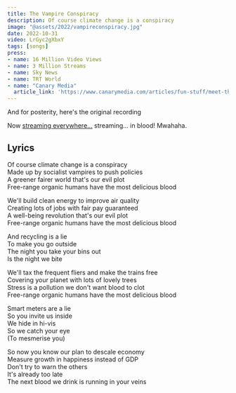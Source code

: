 ```yaml
---
title: The Vampire Conspiracy
description: Of course climate change is a conspiracy
image: "@assets/2022/vampireconspiracy.jpg"
date: 2022-10-31
video: LrGyc2gXbxY
tags: [songs]
press:
- name: 16 Million Video Views
- name: 3 Million Streams
- name: Sky News 
- name: TRT World
- name: "Canary Media"
  article_link: 'https://www.canarymedia.com/articles/fun-stuff/meet-the-novelty-songwriter-producing-viral-hits-about-climate-change'
---
```



And for posterity, here's the original recording
<OptimizedYouTube id="M9-v5bH7EPE" poster="@assets/2022/vampireconspiracy.jpg" />

Now [streaming everywhere…](https://olifro.st/links) streaming… in blood! Mwahaha.

## Lyrics
Of course climate change is a conspiracy   
Made up by socialist vampires to push policies   
A greener fairer world that's our evil plot   
Free-range organic humans have the most delicious blood   
   
We'll build clean energy to improve air quality   
Creating lots of jobs with fair pay guaranteed   
A well-being revolution that's our evil plot   
Free-range organic humans have the most delicious blood   
   
And recycling is a lie   
To make you go outside   
The night you take your bins out   
Is the night we bite   
   
We'll tax the frequent fliers and make the trains free   
Covering your planet with lots of lovely trees   
Stress is a pollution we don't want blood to clot   
Free-range organic humans have the most delicious blood   
   
Smart meters are a lie   
So you invite us inside   
We hide in hi-vis   
So we catch your eye   
(To mesmerise you)   
   
So now you know our plan to descale economy   
Measure growth in happiness instead of GDP   
Don't try to warn the others   
It's already too late   
The next blood we drink is running in your veins

